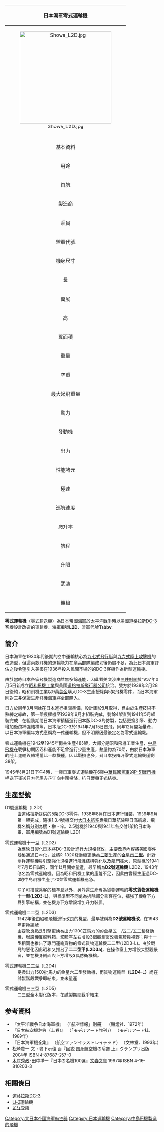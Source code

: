 {| cellpadding="2" cellspacing="0" style="margin:3px; border:3px solid #87CEEB;width:30%; font-size:72%; font-family:Arial,Helvetica" align="right"
!bgcolor="#87CEEB" colspan="3" align="center" style="border-bottom:3px solid"|日本海軍零式運輸機
|-
|colspan="3" align="center"|[[File:Showa_L2D.jpg|300px]]
|-
|colspan="3" align="center"|
|-
!bgcolor="#87CEEB" colspan="3"|基本資料
|-
|用途||colspan="2"|運輸機
|-
|首航||colspan="2"|1939年
|-
|製造商||colspan="2"|[[日本|日本]][[昭和飛機工業|昭和飛機工業]]<br />[[中島飛機公司|中島飛機公司]]
|-
|乘員||colspan="2"|2+21(貨機型11)
|-
|盟軍代號||colspan="2"|Tabby
|-
!bgcolor="#87CEEB" colspan="3"|機身尺寸
|-
|長||19.705m
|-
|翼展||28.964m
|-
|高||7.4m
|-
|翼面積||91.7[[平方公尺|平方公尺]]
|-
!bgcolor="#87CEEB" colspan="3"|重量
|-
|空重||7,540kg
|-
|最大起飛重量||12,500kg
|-
!bgcolor="#87CEEB" colspan="3"|動力
|-
|發動機||colspan="2"|[[三菱金星發動機|三菱金星四三、五三、六二型14汽缸星型氣冷式活塞引擎]]
|-
|出力||1,000/1,300/1,500 匹馬力
|-
!bgcolor="#87CEEB" colspan="3"|性能諸元
|-
|極速||393公里/小時
|-
|巡航速度||278公里/小時
|-
|爬升率||5000公尺16分2秒
|-
|航程||3,270公里
|-
|升限||7,280公尺
|-
!bgcolor="#87CEEB" colspan="3"|武裝
|-
|機槍||colspan="2"|3挺7.7公厘或13公厘機槍
|}
'''零式運輸機'''（零式輸送機）為[[日本帝國海軍|日本帝國海軍]]於[[太平洋戰爭|太平洋戰爭]]時以[[美國|美國]][[道格拉斯DC-3|道格拉斯DC-3]]客機設計改造的[[運輸機|運輸機]]，海軍編號'''L2D'''，盟軍代號'''Tabby'''。

==簡介==
日本海軍在1930年代後期的空中運輸核心為[[九七式飛行艇|九七式飛行艇]]與[[九六式陸上攻擊機|九六式陸上攻擊機]]的改造型，但這兩款飛機的運輸能力在[[傘兵|傘兵]]部隊編成以後仍屬不足，為此日本海軍評估之後希望引入美國在1936年投入民間市場的的DC-3客機作為新型運輸機。

由於當時日本各家飛機製造商並無多餘產能，因此對美交涉由[[三井財閥|三井財閥]]於1937年6月5日新成立[[昭和飛機工業|昭和飛機工業]]與美國[[道格拉斯飛行器公司|道格拉斯飛行器公司]]接洽。雙方於1938年2月28日簽約，昭和飛機工業以9萬[[美金|美金]]購入DC-3生產授權與5架飛機零件，而日本海軍則對三井保證生產飛機海軍將全部購入。

日方於同年3月開始在日本進行相關準備，設計圖於8月取得，但由於生產技術不熟練之緣故，第一架授權機至1939年9月才組裝完成，剩餘4架直到1941年5月組裝完成；在組裝期間日本海軍積極進行日本版DC-3的仿製，包括更換引擎、動力增加後的補強結構等，日本版DC-3於1941年7月15日首飛，同年12月開始量產，以日本海軍編年方式應稱為一式運輸機，但不明原因最後定名為零式運輸機。

零式運輸機在1942至1945年間共生產486架，大部分是昭和飛機工業生產，[[中島飛機|中島飛機]]在戰爭初期因昭和產能不足曾進行少量生產，數量約為70架，由於日本海軍的陸上運輸與轉場僅此一款機種，因此戰損也多，到日本投降時零式運輸機僅剩38架。

1945年8月21日下午4時，一架日軍零式運輸機在6架[[中華民國空軍|中華民國空軍]]的[[P-51戰鬥機|P-51戰鬥機]]押送下運送日方代表去[[芷江受降|芷江向中國投降]]，[[抗日戰爭|抗日戰爭]]正式結束。

==生產型號==
;D1號運輸機（L2D1）
:由道格拉斯提供的5架DC-3零件，1938年8月在日本進行組裝，1939年9月第一架完成，隨後1.3.4號機交付[[大日本航空|大日本航空]]專飛日華航線與日滿航線，飛機名稱分別為櫻・榊・梓。2.5號機於1940與1941年各交付1架給日本海軍，軍用編號為D1號運輸機 L2D1

;零式運輸機十一型（L2D2）
:為應映日製化日本將DC-3設計進行大規格修改，主要改造內容將美國零件規格通通日本化，並將R-1820發動機更換為[[三菱|三菱]]生產的[[三菱金星發動機|金星四三型]]，針對傘兵運輸機與引擎強化規格進行飛機結構強化以及艙門擴大，原型機於1941年7月15日試飛，同年12月開始量產，最早稱為'''D2號運輸機''' L2D2，1943年改名為零式運輸機。因為昭和飛機工業的產能不足，因此由曾經生產過DC-2的中島飛機生產了70架零式運輸機應急。

:除了可搭載乘客的標準型以外，另外還生產專為貨物運輸的'''零式貨物運輸機十一型(L2D2-L)'''，與標準型不同處為拆除部分乘客座位，補強了機身下方與引擎結構，並在機身下方增設增加升力裝置。

;零式運輸機二二型（L2D3）
:1942年後由昭和飛機進行改良的機型，最早被稱為'''D2號運輸機改'''，在1943年更換編號
:主要改良點是引擎更換為出力1300匹馬力的的金星五一/五二/五三型發動機，增設機翼燃料箱、駕駛座左右增設3個觀測窗改善駕駛員視野；與十一型相同也推出了專門運輸貨物的零式貨物運輸機二二型(L2D3-L)。由於戰局的惡化因此昭和又推出了'''二二型甲(L2D3a)'''，在操作室上方增設大型觀景窗，並在機身側面與上方增設3具防衛機槍。

;零式運輸機二三型（L2D4）
:更換出力1500批馬力的金星六二型發動機，而貨物運輸型'''（L2D4-L）'''尚在試製階段戰爭即結束，並未量產

;零式運輸機三三型（L2D5）
:二三型全木製化版本，在試製期間戰爭結束

== 参考資料 ==
* 『太平洋戦争日本海軍機』 （「航空情報」別冊） （酣燈社、1972年）
* 『日本航空機辞典（上巻）』 （「モデルアート増刊」） （モデルアート社、1989年）
* 『日本海軍機全集』 （航空ファンイラストレイテッド） （文林堂、1993年）
* 松崎豊一 文・鴨下示佳 画『図説 国産航空機の系譜 上』グランプリ出版 2004年 ISBN 4-87687-257-0
* [[木村秀政|木村秀政]]･田中祥一『日本の名機100選』[[文春文庫|文春文庫]] 1997年 ISBN 4-16-810203-3

==相關條目==
*[[道格拉斯DC-3|道格拉斯DC-3]]
*[[Li-2|Li-2]]運輸機
*[[芷江受降|芷江受降]]

{{大日本帝国海军航空器}}

[[Category:大日本帝國海軍航空器|Category:大日本帝國海軍航空器]]
[[Category:日本運輸機|Category:日本運輸機]]
[[Category:中島飛機製造的飛機|Category:中島飛機製造的飛機]]